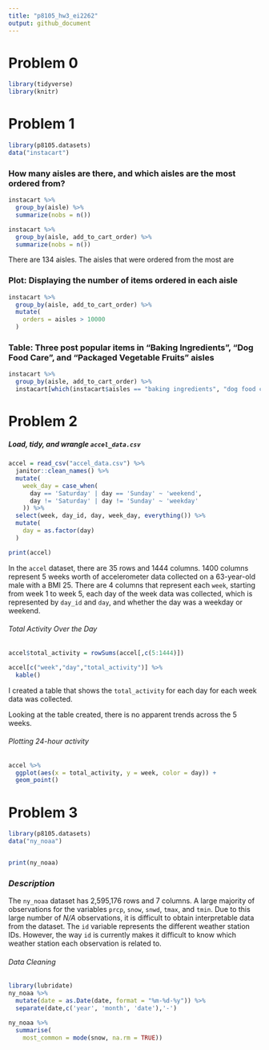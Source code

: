 ```yaml
---
title: "p8105_hw3_ei2262"
output: github_document
---
```


# Problem 0

```r
library(tidyverse)
library(knitr)
```

# Problem 1
```r
library(p8105.datasets)
data("instacart")
```

### How many aisles are there, and which aisles are the most ordered from?

```r
instacart %>% 
  group_by(aisle) %>% 
  summarize(nobs = n())

instacart %>% 
  group_by(aisle, add_to_cart_order) %>% 
  summarize(nobs = n())
```
There are 134 aisles.
The aisles that were ordered from the most are 

### Plot: Displaying the number of items ordered in each aisle

```r
instacart %>% 
  group_by(aisle, add_to_cart_order) %>% 
  mutate(
    orders = aisles > 10000
  ) 
```

### Table: Three post popular items in "Baking Ingredients", "Dog Food Care", and "Packaged Vegetable Fruits" aisles

```r
instacart %>% 
  group_by(aisle, add_to_cart_order) %>% 
  instacart[which(instacart$aisles == "baking ingredients", "dog food care", "packaged vegetable fruits")]
```

# Problem 2

##### Load, tidy, and wrangle `accel_data.csv`
```r
accel = read_csv("accel_data.csv") %>% 
  janitor::clean_names() %>% 
  mutate(
    week_day = case_when(
      day == 'Saturday' | day == 'Sunday' ~ 'weekend',
      day != 'Saturday' | day != 'Sunday' ~ 'weekday'
    )) %>% 
  select(week, day_id, day, week_day, everything()) %>% 
  mutate(
    day = as.factor(day)
  )

print(accel)
```
In the `accel` dataset, there are 35 rows and 1444 columns. 1400 columns represent 5 weeks worth of accelerometer data collected on a 63-year-old male with a BMI 25. There are 4 columns that represent each `week`, starting from week 1 to week 5, each day of the week data was collected, which is represented by `day_id` and `day`, and whether the day was a weekday or weekend.

###### Total Activity Over the Day
```r
accel$total_activity = rowSums(accel[,c(5:1444)])

accel[c("week","day","total_activity")] %>% 
  kable()
```
I created a table that shows the `total_activity` for each day for each week data was collected.

Looking at the table created, there is no apparent trends across the 5 weeks. 

###### Plotting 24-hour activity 
```r
accel %>% 
  ggplot(aes(x = total_activity, y = week, color = day)) +
  geom_point()
```

# Problem 3
```r
library(p8105.datasets)
data("ny_noaa")


print(ny_noaa)
```
### *Description*
The `ny_noaa` dataset has 2,595,176 rows and 7 columns. A large majority of observations for the variables `prcp`, `snow`, `snwd`, `tmax`, and `tmin`. Due to this large number of *N/A* observations, it is difficult to obtain interpretable data from the dataset. The `id` variable represents the different weather station IDs. However, the way `id` is currently makes it difficult to know which weather station each observation is related to.

###### Data Cleaning
```r
library(lubridate)
ny_noaa %>%
  mutate(date = as.Date(date, format = "%m-%d-%y")) %>%
  separate(date,c('year', 'month', 'date'),'-')
```

```r
ny_noaa %>% 
  summarise(
    most_common = mode(snow, na.rm = TRUE))
```

